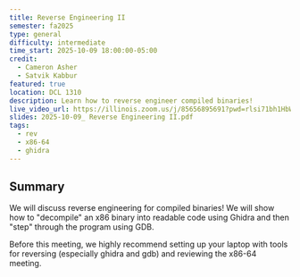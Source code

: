 ```yaml
---
title: Reverse Engineering II
semester: fa2025
type: general
difficulty: intermediate
time_start: 2025-10-09 18:00:00-05:00
credit:
  - Cameron Asher
  - Satvik Kabbur
featured: true
location: DCL 1310
description: Learn how to reverse engineer compiled binaries!
live_video_url: https://illinois.zoom.us/j/85656895691?pwd=rlsi71bh1HbWgG6RusGXbh6T4Ls2iB.1
slides: 2025-10-09_ Reverse Engineering II.pdf
tags:
  - rev
  - x86-64
  - ghidra
---
```

## Summary

We will discuss reverse engineering for compiled binaries! We will show how to "decompile" an x86 binary into readable code using Ghidra and then "step" through the program using GDB.

Before this meeting, we highly recommend setting up your laptop with tools for reversing (especially ghidra and gdb) and reviewing the x86-64 meeting.
